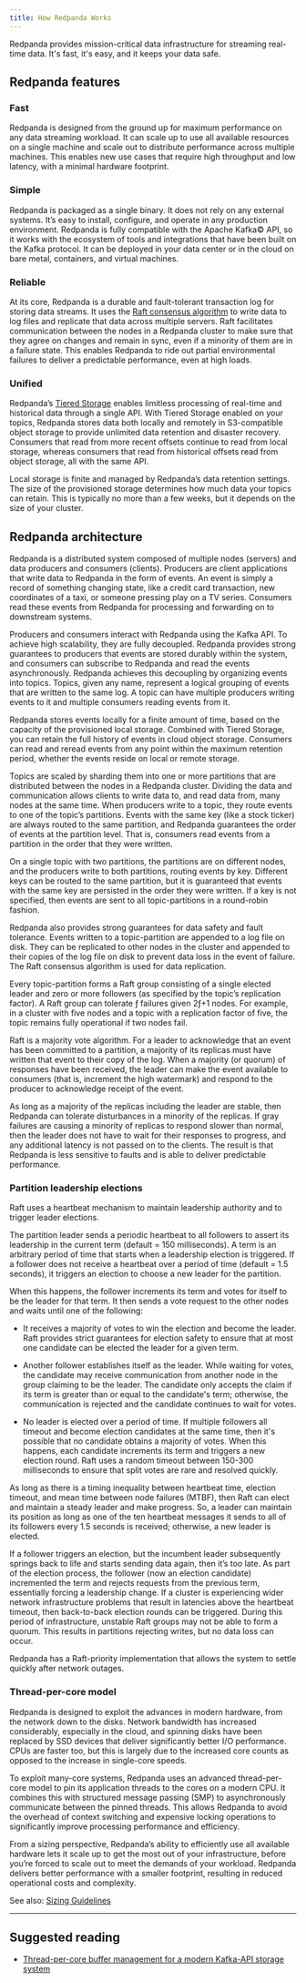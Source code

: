 ```yaml
---
title: How Redpanda Works
---
```


<head>
    <meta name="title" content="Redpanda's Architecture | Redpanda Docs"/>
    <meta name="description" content="Redpanda is a distributed system that is composed of multiple nodes (servers) and data producers and consumers (clients)."/>
</head>

Redpanda provides mission-critical data infrastructure for streaming real-time data. It's fast, it's easy, and it keeps your data safe. 

## Redpanda features

### Fast
  
Redpanda is designed from the ground up for maximum performance on any data streaming workload. It can scale up to use all available resources on a single machine and scale out to distribute performance across multiple machines. This enables new use cases that require high throughput and low latency, with a minimal hardware footprint.

### Simple
  
Redpanda is packaged as a single binary. It does not rely on any external systems. It’s easy to install, configure, and operate in any production environment. Redpanda is fully compatible with the Apache Kafka© API, so it works with the ecosystem of tools and integrations that have been built on the Kafka protocol. It can be deployed in your data center or in the cloud on bare metal, containers, and virtual machines.

### Reliable
  
At its core, Redpanda is a durable and fault-tolerant transaction log for storing data streams. It uses the [Raft consensus algorithm](https://raft.github.io/) to write data to log files and replicate that data across multiple servers. Raft facilitates communication between the nodes in a Redpanda cluster to make sure that they agree on changes and remain in sync, even if a minority of them are in a failure state. This enables Redpanda to ride out partial environmental failures to deliver a predictable performance, even at high loads.

### Unified
  
Redpanda’s [Tiered Storage](../../platform/data-management/tiered-storage/) enables limitless processing of real-time and historical data through a single API. With Tiered Storage enabled on your topics, Redpanda stores data both locally and remotely in S3-compatible object storage to provide unlimited data retention and disaster recovery. Consumers that read from more recent offsets continue to read from local storage, whereas consumers that read from historical offsets read from object storage, all with the same API.

Local storage is finite and managed by Redpanda’s data retention settings. The size of the provisioned storage determines how much data your topics can retain. This is typically no more than a few weeks, but it depends on the size of your cluster. 

## Redpanda architecture

Redpanda is a distributed system composed of multiple nodes (servers) and data producers and consumers (clients). Producers are client applications that write data to Redpanda in the form of events. An event is simply a record of something changing state, like a credit card transaction, new coordinates of a taxi, or someone pressing play on a TV series. Consumers read these events from Redpanda for processing and forwarding on to downstream systems.

Producers and consumers interact with Redpanda using the Kafka API. To achieve high scalability, they are fully decoupled. Redpanda provides strong guarantees to producers that events are stored durably within the system, and consumers can subscribe to Redpanda and read the events asynchronously. Redpanda achieves this decoupling by organizing events into topics. Topics, given any name, represent a logical grouping of events that are written to the same log. A topic can have multiple producers writing events to it and multiple consumers reading events from it.

Redpanda stores events locally for a finite amount of time, based on the capacity of the provisioned local storage. Combined with Tiered Storage, you can retain the full history of events in cloud object storage. Consumers can read and reread events from any point within the maximum retention period, whether the events reside on local or remote storage.

Topics are scaled by sharding them into one or more partitions that are distributed between the nodes in a Redpanda cluster. Dividing the data and communication allows clients to write data to, and read data from, many nodes at the same time. When producers write to a topic, they route events to one of the topic’s partitions. Events with the same key (like a stock ticker) are always routed to the same partition, and Redpanda guarantees the order of events at the partition level. That is, consumers read events from a partition in the order that they were written.

On a single topic with two partitions, the partitions are on different nodes, and the producers write to both partitions, routing events by key. Different keys can be routed to the same partition, but it is guaranteed that events with the same key are persisted in the order they were written. If a key is not specified, then events are sent to all topic-partitions in a round-robin fashion.

Redpanda also provides strong guarantees for data safety and fault tolerance. Events written to a topic-partition are appended to a log file on disk. They can be replicated to other nodes in the cluster and appended to their copies of the log file on disk to prevent data loss in the event of failure. The Raft consensus algorithm is used for data replication. 

Every topic-partition forms a Raft group consisting of a single elected leader and zero or more followers (as specified by the topic’s replication factor). A Raft group can tolerate ƒ failures given 2ƒ+1 nodes. For example, in a cluster with five nodes and a topic with a replication factor of five, the topic remains fully operational if two nodes fail.

Raft is a majority vote algorithm. For a leader to acknowledge that an event has been committed to a partition, a majority of its replicas must have written that event to their copy of the log. When a majority (or quorum) of responses have been received, the leader can make the event available to consumers (that is, increment the high watermark) and respond to the producer to acknowledge receipt of the event.

As long as a majority of the replicas including the leader are stable, then Redpanda can tolerate disturbances in a minority of the replicas. If gray failures are causing a minority of replicas to respond slower than normal, then the leader does not have to wait for their  responses to progress, and any additional latency is not passed on to the clients. The result is that Redpanda is less sensitive to faults and is able to deliver predictable performance.

### Partition leadership elections

Raft uses a heartbeat mechanism to maintain leadership authority and to trigger leader elections.

The partition leader sends a periodic heartbeat to all followers to assert its leadership in the current term (default = 150 milliseconds). A term is an arbitrary period of time that starts when a leadership election is triggered. If a follower does not receive a heartbeat over a period of time (default = 1.5 seconds), it triggers an election to choose a new leader for the partition.

When this happens, the follower increments its term and votes for itself to be the leader for that term. It then sends a vote request to the other nodes and waits until one of the following:

- It receives a majority of votes to win the election and become the leader. Raft provides strict guarantees for election safety to ensure that at most one candidate can be elected the leader for a given term.

- Another follower establishes itself as the leader. While waiting for votes, the candidate may receive communication from another node in the group claiming to be the leader. The candidate only accepts the claim if its term is greater than or equal to the candidate's term; otherwise, the communication is rejected and the candidate continues to wait for votes.

- No leader is elected over a period of time. If multiple followers all timeout and become election candidates at the same time, then it's possible that no candidate obtains a majority of votes. When this happens, each candidate increments its term and triggers a new election round. Raft uses a random timeout between 150-300 milliseconds to ensure that split votes are rare and resolved quickly. 

As long as there is a timing inequality between heartbeat time, election timeout, and mean time between node failures (MTBF), then Raft can elect and maintain a steady leader and make progress. So, a leader can maintain its position as long as one of the ten heartbeat messages it sends to all of its followers every 1.5 seconds is received; otherwise, a new leader is elected.

If a follower triggers an election, but the incumbent leader subsequently springs back to life and starts sending data again, then it’s too late. As part of the election process, the follower (now an election candidate) incremented the term and rejects requests from the previous term, essentially forcing a leadership change. If a cluster is experiencing wider network infrastructure problems that result in latencies above the heartbeat timeout, then back-to-back election rounds can be triggered. During this period of infrastructure, unstable Raft groups may not be able to form a quorum. This results in partitions rejecting writes, but no data loss can occur.

Redpanda has a Raft-priority implementation that allows the system to settle quickly after network outages.

### Thread-per-core model

Redpanda is designed to exploit the advances in modern hardware, from the network down to the disks. Network bandwidth has increased considerably, especially in the cloud, and spinning disks have been replaced by SSD devices that deliver significantly better I/O performance. CPUs are faster too, but this is largely due to the increased core counts as opposed to the increase in single-core speeds.

To exploit many-core systems, Redpanda uses an advanced thread-per-core model to pin its application threads to the cores on a modern CPU. It combines this with structured message passing (SMP) to asynchronously communicate between the pinned threads. This allows Redpanda to avoid the overhead of context switching and expensive locking operations to significantly improve processing performance and efficiency.

From a sizing perspective, Redpanda’s ability to efficiently use all available hardware lets it scale up to get the most out of your infrastructure, before you’re forced to scale out to meet the demands of your workload. Redpanda delivers better performance with a smaller footprint, resulting in reduced operational costs and complexity.

See also: [Sizing Guidelines](../../deployment/sizing)

---
## Suggested reading

- [Thread-per-core buffer management for a modern Kafka-API storage system](https://redpanda.com/blog/tpc-buffers?utm_medium=content&utm_assetname=sizing_guide&utm_assettype=report&utm_source=gated_content&utm_campaign=tpc_architecture_blog)